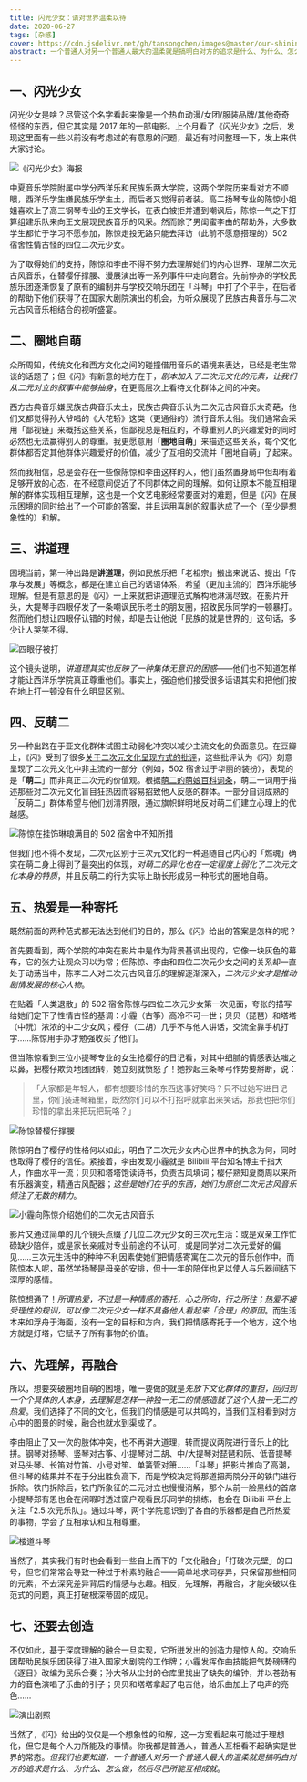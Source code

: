 ```yaml
---
title: 闪光少女：请对世界温柔以待
date: 2020-06-27
tags: [杂感]
cover: https://cdn.jsdelivr.net/gh/tansongchen/images@master/our-shining-days.webp
abstract: 一个普通人对另一个普通人最大的温柔就是搞明白对方的追求是什么、为什么、怎么做，然后尽己所能互相成就。
---
```


## 一、闪光少女

闪光少女是啥？尽管这个名字看起来像是一个热血动漫/女团/服装品牌/其他奇奇怪怪的东西，但它其实是 2017 年的一部电影。上个月看了《闪光少女》之后，发现这里面有一些以前没有考虑过的有意思的问题，最近有时间整理一下，发上来供大家讨论。

![《闪光少女》海报](http://img.candobear.com/2020-06-27-%E9%97%AA%E5%85%89%E5%B0%91%E5%A5%B3.jpeg)

中夏音乐学院附属中学分西洋乐和民族乐两大学院，这两个学院历来看对方不顺眼，西洋乐学生嫌民族乐学生土，而后者又觉得前者装。高二扬琴专业的陈惊小姐姐喜欢上了高三钢琴专业的王文学长，在表白被拒并遭到嘲讽后，陈惊一气之下打算组建乐队来向王文展现民族音乐的风采。然而除了男闺蜜李由的帮助外，大多数学生都忙于学习不愿参加，陈惊走投无路只能去拜访（此前不愿意搭理的）502 宿舍性情古怪的四位二次元少女。

为了取得她们的支持，陈惊和李由不得不努力去理解她们的内心世界、理解二次元古风音乐，在替樱仔撑腰、漫展演出等一系列事件中走向磨合。先前停办的学校民族乐团逐渐恢复了原有的编制并与学校交响乐团在「斗琴」中打了个平手，在后者的帮助下他们获得了在国家大剧院演出的机会，为听众展现了民族古典音乐与二次元古风音乐相结合的视听盛宴。

## 二、圈地自萌

众所周知，传统文化和西方文化之间的碰撞借用音乐的语境来表达，已经是老生常谈的话题了；但《闪》有新意的地方在于，*剧本加入了二次元文化的元素，让我们从二元对立的叙事中能够抽身*，在更高层次上看待文化群体之间的冲突。

西方古典音乐嫌民族古典音乐太土，民族古典音乐认为二次元古风音乐太奇葩，他们又都觉得孙大爷唱的《大花轿》这类（更通俗的）流行音乐太俗。我们通常会采用「鄙视链」来概括这些关系，但鄙视总是相互的，不尊重别人的兴趣爱好的同时必然也无法赢得别人的尊重。我更愿意用「**圈地自萌**」来描述这些关系，每个文化群体都否定其他群体兴趣爱好的价值，减少了互相的交流并「圈地自萌」了起来。

然而我相信，总是会存在一些像陈惊和李由这样的人，他们虽然置身局中但却有着足够开放的心态，在不经意间促近了不同群体之间的理解。如何让原本不能互相理解的群体实现相互理解，这也是一个文艺电影经常要面对的难题，但是《闪》在展示困境的同时给出了一个可能的答案，并且运用喜剧的叙事达成了一个（至少是想象性的）和解。

## 三、讲道理

困境当前，第一种出路是**讲道理**，例如民族乐把「老祖宗」搬出来说话、提出「传承与发展」等概念，都是在建立自己的话语体系，希望（更加主流的）西洋乐能够理解。但是有意思的是《闪》一上来就把讲道理范式解构地淋漓尽致。在影片开头，大提琴手四眼仔发了一条嘲讽民乐老土的朋友圈，招致民乐同学的一顿暴打。然而他们想让四眼仔认错的时候，却是去让他说「民族的就是世界的」这句话，多少让人哭笑不得。

![四眼仔被打](http://img.candobear.com/2020-06-27-%E8%A7%A3%E6%9E%84.png)

这个镜头说明，*讲道理其实也反映了一种集体无意识的困惑*——他们也不知道怎样才能让西洋乐学院真正尊重他们。事实上，强迫他们接受很多话语其实和把他们按在地上打一顿没有什么明显区别。

## 四、反萌二

另一种出路在于亚文化群体试图主动弱化冲突以减少主流文化的负面意见。在豆瓣上，《闪》受到了很多[关于二次元文化呈现方式的批评](https://movie.douban.com/subject/26790961/)，这些批评认为《闪》刻意呈现了二次元文化中非主流的一部分（例如，502 宿舍过于华丽的装扮），表现的是「**萌二**」而非真正二次元的价值观。根据[萌二的萌娘百科词条](https://zh.moegirl.org/zh-hans/%E8%90%8C%E4%BA%8C)，萌二一词用于描述那些对二次元文化盲目狂热因而容易招致他人反感的群体。一部分自诩成熟的「反萌二」群体希望与他们划清界限，通过旗帜鲜明地反对萌二们建立心理上的优越感。

![陈惊在挂饰琳琅满目的 502 宿舍中不知所措](http://img.candobear.com/2020-06-27-%E8%90%8C%E4%BA%8C.png)

但我们也不得不发现，二次元区别于三次元文化的一种追随自己内心的「燃魂」确实在萌二身上得到了最突出的体现，*对萌二的异化也在一定程度上弱化了二次元文化本身的特质*，并且反萌二的行为实际上助长形成另一种形式的圈地自萌。

## 五、热爱是一种寄托

既然前面的两种范式都无法达到他们的目的，那么《闪》给出的答案是怎样的呢？

首先要看到，两个学院的冲突在影片中是作为背景基调出现的，它像一块灰色的幕布，它的张力让观众习以为常；但陈惊、李由和四位二次元少女之间的关系却一直处于动荡当中，陈李二人对二次元古风音乐的理解逐渐深入，*二次元少女才是推动剧情发展的核心人物*。

在贴着「人类退散」的 502 宿舍陈惊与四位二次元少女第一次见面，夸张的描写给她们定下了性情古怪的基调：小霾（古筝）高冷不可一世；贝贝（琵琶）和塔塔（中阮）浓浓的中二少女风；樱仔（二胡）几乎不与他人讲话，交流全靠手机打字……陈惊用手办才勉强收买了他们。

但当陈惊看到三位小提琴专业的女生抢樱仔的日记看，对其中细腻的情感表达嗤之以鼻，把樱仔欺负地团团转，她立刻就愤怒了！她抄起三条琴弓作势要掰断，说：

> 「大家都是年轻人，都有想要珍惜的东西这事好笑吗？只不过她写进日记里，你们装进琴箱里，既然你们可以不打招呼就拿出来笑话，那我也把你们珍惜的拿出来把玩把玩咯？」

![陈惊替樱仔撑腰](http://img.candobear.com/2020-06-27-%E9%81%93%E6%AD%89.png)

陈惊明白了樱仔的性格何以如此，明白了二次元少女内心世界中的执念为何，同时也取得了樱仔的信任。紧接着，李由发现小霾就是 Bilibili 平台知名博主千指大人，作曲水平一流；贝贝和塔塔饱读诗书，负责古风填词；樱仔熟知夏商周以来所有乐器演变，精通古风配器；*这些是她们在乎的东西，她们为原创二次元古风音乐倾注了无数的精力*。

![小霾向陈惊介绍她们的二次元古风音乐](http://img.candobear.com/2020-06-27-%E5%9C%A8%E4%B9%8E%E7%9A%84%E4%B8%9C%E8%A5%BF.png)

影片又通过简单的几个镜头点缀了几位二次元少女的三次元生活：或是双亲工作忙碌缺少陪伴，或是家长亲戚对专业前途的不认可，或是同学对二次元爱好的偏见……三次元生活中的种种不利因素使她们把情感寄寓在二次元的音乐创作中。而陈惊本人呢，虽然学扬琴是母亲的安排，但十一年的陪伴也足以使人与乐器间结下深厚的感情。

陈惊想通了！*所谓热爱，不过是一种情感的寄托，心之所向，行之所往；热爱不接受理性的规训，可以像二次元少女一样不具备他人看起来「合理」的原因*。而生活本来如浮舟于海面，没有一定的目标和方向，我们把情感寄托于一个地方，这个地方就是灯塔，它赋予了所有事物的价值。

## 六、先理解，再融合

所以，想要突破圈地自萌的困境，唯一要做的就是*先放下文化群体的重担，回归到一个个具体的人本身，去理解是怎样一种独一无二的情感造就了这个人独一无二的热爱*。我们选择了不同的文化，但我们的情感是可以共鸣的，当我们互相看到对方心中的图景的时候，融合也就水到渠成了。

李由阻止了又一次的肢体冲突，也不再讲大道理，转而提议两院进行音乐上的比拼。钢琴对扬琴、竖琴对古筝、小提琴对二胡、中/大提琴对琵琶和阮、低音提琴对马头琴、长笛对竹笛、小号对笙、单簧管对箫……「斗琴」把影片推向了高潮，但斗琴的结果并不在于分出胜负高下，而是学校决定将那道把两院分开的铁门进行拆除。铁门拆除后，铁门所象征的二元对立也慢慢消解，那个从前一脸黑线的首席小提琴郑有恩也会在闲暇时透过窗户观看民乐同学的排练，也会在 Bilibili 平台上关注「2.5 次元乐队」。通过斗琴，两个学院意识到了各自的乐器都是自己所热爱的事物，学会了互相承认和互相尊重。

![楼道斗琴](http://img.candobear.com/2020-06-27-%E6%96%97%E7%90%B4.png)

当然了，其实我们有时也会看到一些自上而下的「文化融合」「打破次元壁」的口号，但它们常常会导致一种过于朴素的融合——简单地求同存异，只保留那些相同的元素，不去深究差异背后的情感与志趣。相反，先理解，再融合，才能突破以往范式的问题，真正打破根深蒂固的成见。

## 七、还要去创造

不仅如此，基于深度理解的融合一旦实现，它所迸发出的创造力是惊人的。交响乐团帮助民族乐团获得了进入国家大剧院的工作牌；小霾发挥作曲技能把气势磅礴的《逐日》改编为民乐合奏；孙大爷从尘封的仓库里找出了缺失的编钟，并以苍劲有力的音色演唱了乐曲的引子；贝贝和塔塔拿起了电吉他，给乐曲加上了电声的亮色……

![演出剧照](http://img.candobear.com/2020-06-27-%E6%BC%94%E5%87%BA.jpg)

当然了，《闪》给出的仅仅是一个想象性的和解，这一方案看起来可能过于理想化，但它是每个人力所能及的事情。你我都是普通人，普通人互相看不起确实是世界的常态。*但我们也要知道，一个普通人对另一个普通人最大的温柔就是搞明白对方的追求是什么、为什么、怎么做，然后尽己所能互相成就*。
